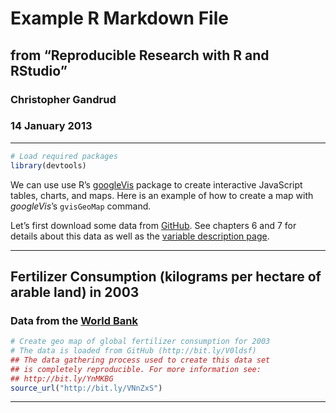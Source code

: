 # Example R Markdown File
## from "Reproducible Research with R and RStudio"
### Christopher Gandrud
### 14 January 2013

-----------

```r
# Load required packages
library(devtools)
```

We can use use R's [googleVis](http://code.google.com/p/google-motion-charts-with-r/#Examples) package to create interactive JavaScript tables, charts, and maps. Here is an example of how to create a map with *googleVis*'s `gvisGeoMap` command. 

Let's first download some data from [GitHub](https://github.com/). See chapters 6 and 7 for details about this data as well as the [variable description page](https://github.com/christophergandrud/Rep-Res-Examples/blob/master/DataGather_Merge/MainData_VariableDescriptions.md).

-----------

## Fertilizer Consumption (kilograms per hectare of arable land) in 2003
### Data from the [World Bank](http://data.worldbank.org/indicator/AG.CON.FERT.ZS)

```r
# Create geo map of global fertilizer consumption for 2003
# The data is loaded from GitHub (http://bit.ly/V0ldsf)
## The data gathering process used to create this data set
## is completely reproducible. For more information see:
## http://bit.ly/YnMKBG
source_url("http://bit.ly/VNnZxS")
```

-----------

